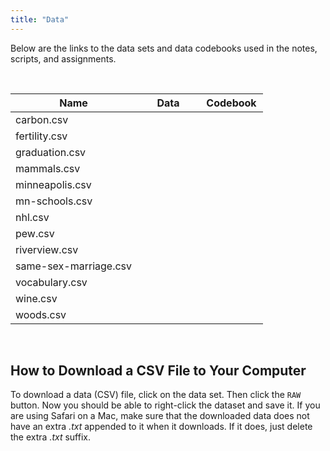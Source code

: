 ```yaml
---
title: "Data"
---
```



Below are the links to the data sets and data codebooks used in the notes, scripts, and assignments. 

<br />

<table class="table">

<thead>
<tr>
<th style="width:50%;">Name</th>
<th style="width:25%;text-align:center;">Data</th>
<th style="width:25%;text-align:center;">Codebook</th>
</tr>
</thead>


<tbody>

<tr>
<td>carbon.csv</td>
<td align="center" style="vertical-align:middle;">
  <a href="https://raw.githubusercontent.com/zief0002/benevolent-antelope/main/data/carbon.csv">
    <span class="fas fa-file-csv" style="font-size: 20px;"></span>
  </a>
</td>
<td align="center" style="vertical-align:middle;">
  <a href="http://zief0002.github.io/benevolent-antelope/codebooks/carbon.html">
    <span class="fas fa-book-open" style="font-size: 20px;"></span>
  </a>
</td>
</tr>


<tr>
<td>fertility.csv</td>
<td align="center" style="vertical-align:middle;">
  <a href="https://raw.githubusercontent.com/zief0002/benevolent-antelope/main/data/fertility.csv">
    <span class="fas fa-file-csv" style="font-size: 20px;"></span>
  </a>
</td>
<td align="center" style="vertical-align:middle;">
  <a href="http://zief0002.github.io/benevolent-antelope/codebooks/fertility.html">
    <span class="fas fa-book-open" style="font-size: 20px;"></span>
  </a>
</td>
</tr>

<tr>
<td>graduation.csv</td>
<td align="center" style="vertical-align:middle;">
  <a href="https://raw.githubusercontent.com/zief0002/benevolent-antelope/main/data/graduation.csv">
    <span class="fas fa-file-csv" style="font-size: 20px;"></span>
  </a>
</td>
<td align="center" style="vertical-align:middle;">
  <a href="http://zief0002.github.io/benevolent-antelope/codebooks/graduation.html">
    <span class="fas fa-book-open" style="font-size: 20px;"></span>
  </a>
</td>
</tr>


<tr>
<td>mammals.csv</td>
<td align="center" style="vertical-align:middle;">
  [<span class="fas fa-file-csv" style="font-size: 20px;"></span>](https://raw.githubusercontent.com/zief0002/benevolent-antelope/main/data/mammals.csv)
</td>
<td align="center" style="vertical-align:middle;">
  [<span class="fas fa-book-open" style="font-size: 20px;"></span>](http://zief0002.github.io/benevolent-antelope/codebooks/mammals.html)
</td>
</tr>

<tr>
<td>minneapolis.csv</td>
<td align="center" style="vertical-align:middle;">
  [<span class="fas fa-file-csv" style="font-size: 20px;"></span>](https://raw.githubusercontent.com/zief0002/benevolent-antelope/main/data/minneapolis.csv)
</td>
<td align="center" style="vertical-align:middle;">
  [<span class="fas fa-book-open" style="font-size: 20px;"></span>](http://zief0002.github.io/benevolent-antelope/codebooks/minneapolis.html)
</td>
</tr>


<tr>
<td>mn-schools.csv</td>
<td align="center" style="vertical-align:middle;">
  <a href="https://raw.githubusercontent.com/zief0002/benevolent-antelope/main/data/mn-schools.csv">
    <span class="fas fa-file-csv" style="font-size: 20px;"></span>
  </a>
</td>
<td align="center" style="vertical-align:middle;">
  <a href="http://zief0002.github.io/benevolent-antelope/codebooks/mn-schools.html">
    <span class="fas fa-book-open" style="font-size: 20px;"></span>
  </a>
</td>
</tr>


<tr>
<td>nhl.csv</td>
<td align="center" style="vertical-align:middle;">
  <a href="https://raw.githubusercontent.com/zief0002/benevolent-antelope/main/data/nhl.csv">
    <span class="fas fa-file-csv" style="font-size: 20px;"></span>
  </a>
</td>
<td align="center" style="vertical-align:middle;">
  <a href="http://zief0002.github.io/benevolent-antelope/codebooks/nhl.html">
    <span class="fas fa-book-open" style="font-size: 20px;"></span>
  </a>
</td>
</tr>


<tr>
<td>pew.csv</td>
<td align="center" style="vertical-align:middle;">
  <a href="https://raw.githubusercontent.com/zief0002/benevolent-antelope/main/data/pew.csv">
    <span class="fas fa-file-csv" style="font-size: 20px;"></span>
  </a>
</td>
<td align="center" style="vertical-align:middle;">
  <a href="http://zief0002.github.io/benevolent-antelope/codebooks/pew.html">
    <span class="fas fa-book-open" style="font-size: 20px;"></span>
  </a>
</td>
</tr>



<tr>
<td>riverview.csv</td>
<td align="center" style="vertical-align:middle;">
  <a href="https://raw.githubusercontent.com/zief0002/benevolent-antelope/main/data/riverview.csv">
    <span class="fas fa-file-csv" style="font-size: 20px;"></span>
  </a>
</td>
<td align="center" style="vertical-align:middle;">
  <a href="http://zief0002.github.io/benevolent-antelope/codebooks/riverview.html">
    <span class="fas fa-book-open" style="font-size: 20px;"></span>
  </a>
</td>
</tr>

<tr>
<td>same-sex-marriage.csv</td>
<td align="center" style="vertical-align:middle;">
  <a href="https://raw.githubusercontent.com/zief0002/benevolent-antelope/main/data/same-sex-marriage.csv">
    <span class="fas fa-file-csv" style="font-size: 20px;"></span>
  </a>
</td>
<td align="center" style="vertical-align:middle;">
  <a href="http://zief0002.github.io/benevolent-antelope/codebooks/same-sex-marriage.html">
    <span class="fas fa-book-open" style="font-size: 20px;"></span>
  </a>
</td>
</tr>


<tr>
<td>vocabulary.csv</td>
<td align="center" style="vertical-align:middle;">
  <a href="https://raw.githubusercontent.com/zief0002/benevolent-antelope/main/data/vocabulary.csv">
    <span class="fas fa-file-csv" style="font-size: 20px;"></span>
  </a>
</td>
<td align="center" style="vertical-align:middle;">
  <a href="http://zief0002.github.io/benevolent-antelope/codebooks/vocabulary.html">
    <span class="fas fa-book-open" style="font-size: 20px;"></span>
  </a>
</td>
</tr>


<tr>
<td>wine.csv</td>
<td align="center" style="vertical-align:middle;">
  <a href="https://raw.githubusercontent.com/zief0002/benevolent-antelope/main/data/wine.csv">
    <span class="fas fa-file-csv" style="font-size: 20px;"></span>
  </a>
</td>
<td align="center" style="vertical-align:middle;">
  <a href="http://zief0002.github.io/benevolent-antelope/codebooks/wine.html">
    <span class="fas fa-book-open" style="font-size: 20px;"></span>
  </a>
</td>
</tr>


<tr>
<td>woods.csv</td>
<td align="center" style="vertical-align:middle;">
  <a href="https://raw.githubusercontent.com/zief0002/benevolent-antelope/main/data/woods.csv">
    <span class="fas fa-file-csv" style="font-size: 20px;"></span>
  </a>
</td>
<td align="center" style="vertical-align:middle;">
  <a href="http://zief0002.github.io/benevolent-antelope/codebooks/woods.html">
    <span class="fas fa-book-open" style="font-size: 20px;"></span>
  </a>
</td>
</tr>


</tbody>
</table>

<br />


## How to Download a CSV File to Your Computer

To download a data (CSV) file, click on the data set. Then click the `RAW` button. Now you should be able to right-click the dataset and save it. If you are using Safari on a Mac, make sure that the downloaded data does not have an extra *.txt* appended to it when it downloads. If it does, just delete the extra *.txt* suffix.

<br />

